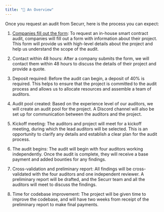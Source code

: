```yaml
---
title: "📝 An Overview"
---
```


Once you request an audit from Securr, here is the process you can expect:

1. [Companies fill out the form](https://tally.so/r/3EKEp2): To request an in-house smart contract audit, companies will fill out a form with information about their project. This form will provide us with high-level details about the project and help us understand the scope of the audit.

2. Contact within 48 hours: After a company submits the form, we will contact them within 48 hours to discuss the details of their project and provide a quote.

3. Deposit required: Before the audit can begin, a deposit of 40% is required. This helps to ensure that the project is committed to the audit process and allows us to allocate resources and assemble a team of auditors.

4. Audit pool created: Based on the experience level of our auditors, we will create an audit pool for the project. A Discord channel will also be set up for communication between the auditors and the project.

5. Kickoff meeting: The auditors and project will meet for a kickoff meeting, during which the lead auditors will be selected. This is an opportunity to clarify any details and establish a clear plan for the audit process.

6. The audit begins: The audit will begin with four auditors working independently. Once the audit is complete, they will receive a base payment and added bounties for any findings.

7. Cross-validation and preliminary report: All findings will be cross-validated with the four auditors and one independent reviewer. A preliminary report will be drafted, and the Securr team and all the auditors will meet to discuss the findings.

8. Time for codebase improvement: The project will be given time to improve the codebase, and will have two weeks from receipt of the preliminary report to make final payments.